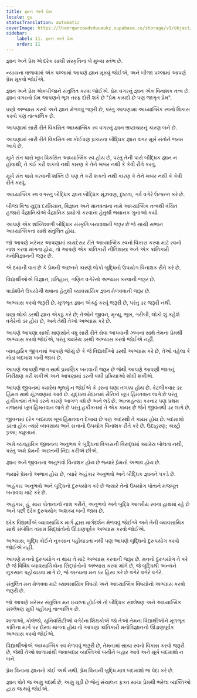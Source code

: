 ```yaml
---
title: જ્ઞાન અને પ્રેમ
locale: gu
statusTranslation: automatic
coverImage: https://lhvmrqwrcowdvduuaukz.supabase.co/storage/v1/object/public/strapi-uploads/small_cover-educacion-fundamental.webp-2d51a7828a2b1309555be27f7e2a61a0.webp
sidebar:
    label: 11. જ્ઞાન અને પ્રેમ
    order: 11
---
```

જ્ઞાન અને પ્રેમ એ દરેક સાચી સંસ્કૃતિના બે મુખ્ય સ્તંભ છે.

ન્યાયના ત્રાજવામાં એક પલ્લામાં આપણે જ્ઞાન મૂકવું જોઈએ, અને બીજા પલ્લામાં આપણે પ્રેમ મૂકવો જોઈએ.

જ્ઞાન અને પ્રેમ એકબીજાને સંતુલિત કરવા જોઈએ. પ્રેમ વગરનું જ્ઞાન એક વિનાશક તત્વ છે. જ્ઞાન વગરનો પ્રેમ આપણને ભૂલ તરફ દોરી શકે છે "પ્રેમ કાયદો છે પણ જાગૃત પ્રેમ".

ઘણો અભ્યાસ કરવો અને જ્ઞાન મેળવવું જરૂરી છે, પરંતુ આપણામાં આધ્યાત્મિક સ્વનો વિકાસ કરવો પણ તાત્કાલિક છે.

આપણામાં સારી રીતે વિકસિત આધ્યાત્મિક સ્વ વગરનું જ્ઞાન ભ્રષ્ટાચારનું કારણ બને છે.

આપણામાં સારી રીતે વિકસિત સ્વ કોઈપણ પ્રકારના બૌદ્ધિક જ્ઞાન વગર મૂર્ખ સંતોને જન્મ આપે છે.

મૂર્ખ સંત પાસે ખૂબ વિકસિત આધ્યાત્મિક સ્વ હોય છે, પરંતુ તેની પાસે બૌદ્ધિક જ્ઞાન ન હોવાથી, તે કંઈ કરી શકતો નથી કારણ કે તેને ખબર નથી કે કેવી રીતે કરવું.

મૂર્ખ સંત પાસે કરવાની શક્તિ છે પણ તે કરી શકતો નથી કારણ કે તેને ખબર નથી કે કેવી રીતે કરવું.

આધ્યાત્મિક સ્વ વગરનું બૌદ્ધિક જ્ઞાન બૌદ્ધિક મૂંઝવણ, દુષ્ટતા, ગર્વ વગેરે ઉત્પન્ન કરે છે.

બીજા વિશ્વ યુદ્ધ દરમિયાન, વિજ્ઞાન અને માનવતાના નામે આધ્યાત્મિક તત્વથી વંચિત હજારો વૈજ્ઞાનિકોએ વૈજ્ઞાનિક પ્રયોગો કરવાના હેતુથી ભયાનક ગુનાઓ કર્યા.

આપણે એક શક્તિશાળી બૌદ્ધિક સંસ્કૃતિ બનાવવાની જરૂર છે જે સાચી સભાન આધ્યાત્મિકતા સાથે સંતુલિત હોય.

જો આપણે ખરેખર આપણામાં કાયદેસર રીતે આધ્યાત્મિક સ્વનો વિકાસ કરવા માટે સ્વનો નાશ કરવા માંગતા હોય, તો આપણે એક ક્રાંતિકારી નીતિશાસ્ત્ર અને એક ક્રાંતિકારી મનોવિજ્ઞાનની જરૂર છે.

એ દયાની વાત છે કે પ્રેમની અછતને કારણે લોકો બુદ્ધિનો ઉપયોગ વિનાશક રીતે કરે છે.

વિદ્યાર્થીઓએ વિજ્ઞાન, ઇતિહાસ, ગણિત વગેરેનો અભ્યાસ કરવાની જરૂર છે.

પાડોશીને ઉપયોગી થવાના હેતુથી વ્યાવસાયિક જ્ઞાન મેળવવાની જરૂર છે.

અભ્યાસ કરવો જરૂરી છે. મૂળભૂત જ્ઞાન એકઠું કરવું જરૂરી છે, પરંતુ ડર જરૂરી નથી.

ઘણા લોકો ડરથી જ્ઞાન એકઠું કરે છે; તેઓને જીવન, મૃત્યુ, ભૂખ, ગરીબી, લોકો શું કહેશે વગેરેનો ડર હોય છે, અને તેથી તેઓ અભ્યાસ કરે છે.

આપણે આપણા સાથી માણસોને વધુ સારી રીતે સેવા આપવાની ઝંખના સાથે તેમના પ્રેમથી અભ્યાસ કરવો જોઈએ, પરંતુ ક્યારેય ડરથી અભ્યાસ કરવો જોઈએ નહીં.

વ્યવહારિક જીવનમાં આપણે જોયું છે કે જે વિદ્યાર્થીઓ ડરથી અભ્યાસ કરે છે, તેઓ વહેલા કે મોડા બદમાશ બની જાય છે.

આપણે આપણી જાત સાથે પ્રમાણિક બનવાની જરૂર છે જેથી આપણે આપણી જાતનું નિરીક્ષણ કરી શકીએ અને આપણામાં ડરની બધી પ્રક્રિયાઓ શોધી શકીએ.

આપણે જીવનમાં ક્યારેય ભૂલવું ન જોઈએ કે ડરના ઘણા તબક્કા હોય છે. કેટલીકવાર ડર હિંમત સાથે મૂંઝવણમાં આવે છે. યુદ્ધના મેદાનમાં સૈનિકો ખૂબ હિંમતવાન લાગે છે પરંતુ હકીકતમાં તેઓ ડરને કારણે આગળ વધે છે અને લડે છે. આત્મહત્યા કરનાર પણ પ્રથમ નજરમાં ખૂબ હિંમતવાન લાગે છે પરંતુ હકીકતમાં તે એક કાયર છે જેને જીવનથી ડર લાગે છે.

જીવનમાં દરેક બદમાશ ખૂબ હિંમતવાન દેખાય છે પણ અંદરથી તે કાયર હોય છે. બદમાશો ડરતા હોય ત્યારે વ્યવસાય અને સત્તાનો ઉપયોગ વિનાશક રીતે કરે છે. ઉદાહરણ; કાસ્ટ્રો રૂઆ; ક્યુબામાં.

અમે વ્યવહારિક જીવનના અનુભવ કે બુદ્ધિના વિકાસની વિરુદ્ધમાં ક્યારેય બોલતા નથી, પરંતુ અમે પ્રેમની અછતની નિંદા કરીએ છીએ.

જ્ઞાન અને જીવનના અનુભવો વિનાશક હોય છે જ્યારે પ્રેમનો અભાવ હોય છે.

જ્યારે પ્રેમનો અભાવ હોય છે, ત્યારે અહંકાર અનુભવો અને બૌદ્ધિક જ્ઞાનને પકડે છે.

અહંકાર અનુભવો અને બુદ્ધિનો દુરુપયોગ કરે છે જ્યારે તેનો ઉપયોગ પોતાને મજબૂત બનાવવા માટે કરે છે.

અહંકાર, હું, મારા પોતાનાનો નાશ કરીને, અનુભવો અને બુદ્ધિ આત્મીય સ્વના હાથમાં રહે છે અને પછી દરેક દુરુપયોગ અશક્ય બની જાય છે.

દરેક વિદ્યાર્થીએ વ્યાવસાયિક માર્ગ દ્વારા માર્ગદર્શન મેળવવું જોઈએ અને તેની વ્યાવસાયિક સાથે સંબંધિત તમામ સિદ્ધાંતોનો ઊંડાણપૂર્વક અભ્યાસ કરવો જોઈએ.

અભ્યાસ, બુદ્ધિ કોઈને નુકસાન પહોંચાડતા નથી પણ આપણે બુદ્ધિનો દુરુપયોગ કરવો જોઈએ નહીં.

આપણે મનનો દુરુપયોગ ન થાય તે માટે અભ્યાસ કરવાની જરૂર છે. મનનો દુરુપયોગ તે કરે છે જે વિવિધ વ્યાવસાયિકોના સિદ્ધાંતોનો અભ્યાસ કરવા માંગે છે, જે બુદ્ધિથી અન્યને નુકસાન પહોંચાડવા માંગે છે, જે અન્યના મન પર હિંસા કરે છે વગેરે વગેરે વગેરે.

સંતુલિત મન મેળવવા માટે વ્યાવસાયિક વિષયો અને આધ્યાત્મિક વિષયોનો અભ્યાસ કરવો જરૂરી છે.

જો આપણે ખરેખર સંતુલિત મન ઇચ્છતા હોઈએ તો બૌદ્ધિક સંશ્લેષણ અને આધ્યાત્મિક સંશ્લેષણ સુધી પહોંચવું તાત્કાલિક છે.

શાળાઓ, કોલેજો, યુનિવર્સિટીઓ વગેરેના શિક્ષકોએ જો તેઓ તેમના વિદ્યાર્થીઓને મૂળભૂત ક્રાંતિના માર્ગ પર દોરવા માંગતા હોય તો આપણા ક્રાંતિકારી મનોવિજ્ઞાનનો ઊંડાણપૂર્વક અભ્યાસ કરવો જોઈએ.

વિદ્યાર્થીઓએ આધ્યાત્મિક સ્વ મેળવવું જરૂરી છે, તેમનામાં સાચા સ્વનો વિકાસ કરવો જરૂરી છે, જેથી તેઓ શાળામાંથી જવાબદાર વ્યક્તિઓ બનીને બહાર આવે અને મૂર્ખ બદમાશો ન બને.

પ્રેમ વિનાના જ્ઞાનનો કોઈ અર્થ નથી. પ્રેમ વિનાની બુદ્ધિ માત્ર બદમાશો જ પેદા કરે છે.

જ્ઞાન પોતે જ અણુ પદાર્થ છે, અણુ મૂડી છે જેનું સંચાલન ફક્ત સાચા પ્રેમથી ભરેલા વ્યક્તિઓ દ્વારા જ થવું જોઈએ.

